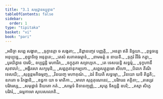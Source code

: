 ```yaml
---
title: "3.1 សមុដ្ឋានស្សុទ្ទាន"
tableOfContents: false
sidebar:
  order: 1
type: "tipitaka"
basket: "vi"
book: "pari"
---
```



<DynamicBreadcrumb />

<Division number="257" book="pari">

<Paragraph number="1076" type="verses" book="pari">
_អនិច្ចា សព្ពេ សង្ខារា,_  
_ទុក្ខានត្តា ច សង្ខតា;_  
_និព្ពានញ្ចេវ បញ្ញត្តិ,_  
_អនត្តា ឥតិ និច្ឆយា._  

</Paragraph>

<Paragraph number="1077" type="verses" book="pari">
_ពុទ្ធចន្ទេ អនុប្បន្នេ,_  
_ពុទ្ធាទិច្ចេ អនុគ្គតេ;_  
_តេសំ សភាគធម្មានំ,_  
_នាមមត្តំ ន នាយតិ._  

</Paragraph>

<Paragraph number="1078" type="verses" book="pari">
_ទុក្ករំ វិវិធំ កត្វា,_  
_បូរយិត្វាន បារមី;_  
ឧប្បជ្ជន្តិ មហាវីរា,_  
_ចក្ខុភូតា សព្រហ្មកេ._  

</Paragraph>

<Paragraph number="1079" type="verses" book="pari">
_តេ ទេសយន្តិ សទ្ធម្មំ,_  
_ទុក្ខហានឹ សុខាវហំ;_  
_អង្គីរសោ សក្យមុនិ,_  
_សព្ពភូតានុកម្បកោ._  

</Paragraph>

<Paragraph number="1080" type="verses" book="pari">
_សព្ពសត្តុត្តមោ សីហោ,_  
_បិដកេ តីណិ ទេសយិ;_  
_សុត្តន្តមភិធម្មញ្ច,_  
_វិនយញ្ច មហាគុណំ._  

</Paragraph>

<Paragraph number="1081" type="verses" book="pari">
_ឯវំ នីយតិ សទ្ធម្មោ,_  
_វិនយោ យទិ តិដ្ឋតិ;_  
ឧភតោ ច វិភង្គានិ,_  
_ខន្ធកា យា ច មាតិកា._  

</Paragraph>

<Paragraph number="1082" type="verses" book="pari">
_មាលា សុត្តគុណេនេវ,_  
_បរិវារេន គន្ថិតា;_  
_តស្សេវ បរិវារស្ស,_  
_សមុដ្ឋានំ និយតោ កតំ._  

</Paragraph>

<Paragraph number="1083" type="verses" book="pari">
_សម្ភេទំ និទានញ្ចញ្ញំ,_  
_សុត្តេ ទិស្សន្តិ ឧបរិ;_  
_តស្មា សិក្ខេ បរិវារំ,_  
_ធម្មកាមោ សុបេសលោតិ._
</Paragraph>
</Division>